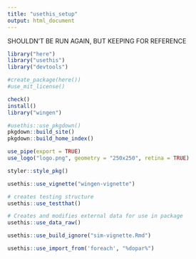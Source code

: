 ```yaml
---
title: "usethis_setup"
output: html_document
---
```


SHOULDN'T BE RUN AGAIN, BUT KEEPING FOR REFERENCE 
```r
library("here")
library("usethis")
library("devtools")
```

```r
#create_package(here())
#use_mit_license()
```
```r
check()
install()
library("wingen")
```

```r
#usethis::use_pkgdown()
pkgdown::build_site()
pkgdown::build_home_index()
```

```r
use_pipe(export = TRUE)
use_logo("logo.png", geometry = "250x250", retina = TRUE)
```

```r
styler::style_pkg() 
```

```r
usethis::use_vignette("wingen-vignette")
```
```r
# creates testing structure
usethis::use_testthat()
```

```r
# Creates and modifies external data for use in package
usethis::use_data_raw()
```
```r
usethis::use_build_ignore("sim-vignette.Rmd")
```
```r
usethis::use_import_from('foreach', "%dopar%")
```

